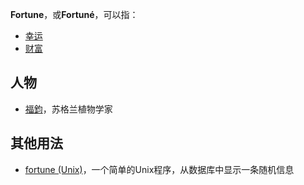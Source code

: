 {{wiktionary|fortune}}
'''Fortune'''，或'''Fortuné'''，可以指：
* [[幸运|幸运]]
* [[财富|财富]]

== 人物 ==
* [[福鈞|福鈞]]，苏格兰植物学家

== 其他用法 ==
* [[fortune_(Unix)|fortune (Unix)]]，一个简单的Unix程序，从数据库中显示一条随机信息
{{消歧义|cat=非中文名称消歧义}}